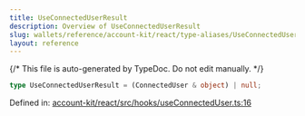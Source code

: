 ```yaml
---
title: UseConnectedUserResult
description: Overview of UseConnectedUserResult
slug: wallets/reference/account-kit/react/type-aliases/UseConnectedUserResult
layout: reference
---
```


{/* This file is auto-generated by TypeDoc. Do not edit manually. */}

```ts
type UseConnectedUserResult = (ConnectedUser & object) | null;
```

Defined in: [account-kit/react/src/hooks/useConnectedUser.ts:16](https://github.com/alchemyplatform/aa-sdk/blob/0cc60e9f694c242d91befdaa2f26cdec3ee389c5/account-kit/react/src/hooks/useConnectedUser.ts#L16)
